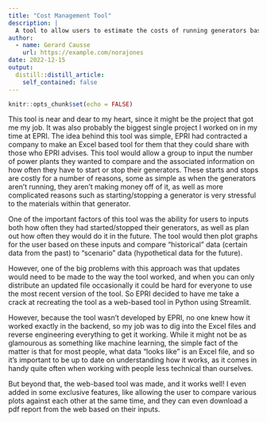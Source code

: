 ```yaml
---
title: "Cost Management Tool"
description: |
  A tool to allow users to estimate the costs of running generators based on hypothetical scenarios 
author:
  - name: Gerard Causse
    url: https://example.com/norajones
date: 2022-12-15
output:
  distill::distill_article:
    self_contained: false
---
```



```r
knitr::opts_chunk$set(echo = FALSE)
```

This tool is near and dear to my heart, since it might be the project that got me my job. It was also probably the biggest single project I worked on in my time at EPRI. The idea behind this tool was simple, EPRI had contracted a company to make an Excel based tool for them that they could share with those who EPRI advises. This tool would allow a group to input the number of power plants they wanted to compare and the associated information on how often they have to start or stop their generators. These starts and stops are costly for a number of reasons, some as simple as when the generators aren’t running, they aren’t making money off of it, as well as more complicated reasons such as starting/stopping a generator is very stressful to the materials within that generator. 

One of the important factors of this tool was the ability for users to inputs both how often they had started/stopped their generators, as well as plan out how often they would do it in the future. The tool would then plot graphs for the user based on these inputs and compare “historical” data (certain data from the past) to “scenario” data (hypothetical data for the future).

However, one of the big problems with this approach was that updates would need to be made to the way the tool worked, and when you can only distribute an updated file occasionally it could be hard for everyone to use the most recent version of the tool. So EPRI decided to have me take a crack at recreating the tool as a web-based tool in Python using Streamlit. 

However, because the tool wasn’t developed by EPRI, no one knew how it worked exactly in the backend, so my job was to dig into the Excel files and reverse engineering everything to get it working. While it might not be as glamourous as something like machine learning, the simple fact of the matter is that for most people, what data “looks like” is an Excel file, and so it’s important to be up to date on understanding how it works, as it comes in handy quite often when working with people less technical than ourselves. 

But beyond that, the web-based tool was made, and it works well! I even added in some exclusive features, like allowing the user to compare various plots against each other at the same time, and they can even download a pdf report from the web based on their inputs.


<!-- Distill is a publication format for scientific and technical writing, native to the web.

Learn more about using Distill at <https://rstudio.github.io/distill>. -->


